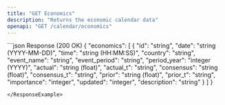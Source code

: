 ```yaml
---
title: "GET Economics"
description: "Returns the economic calendar data"
openapi: "GET /calendar/economics"
---
```

<ResponseExample>
```json Response (200 OK)
{
  "economics": [
    {
      "id": "string",
      "date": "string (YYYY-MM-DD)",
      "time": "string (HH:MM:SS)",
      "country": "string",
      "event_name": "string",
      "event_period": "string",
      "period_year": "integer (YYYY)",
      "actual": "string (float)",
      "actual_t": "string",
      "consensus": "string (float)",
      "consensus_t": "string",
      "prior": "string (float)",
      "prior_t": "string",
      "importance": "integer",
      "updated": "integer",
      "description": "string"
    }
  ]
}

```
</ResponseExample>